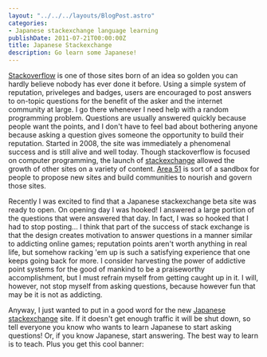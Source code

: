 ```yaml
---
layout: "../../../layouts/BlogPost.astro"
categories:
- Japanese stackexchange language learning
publishDate: 2011-07-21T00:00:00Z
title: Japanese Stackexchange
description: Go learn some Japanese!
---
```



[Stackoverflow](http://www.stackoverflow.com/) is one of those sites born of an idea so golden you can hardly believe nobody has ever done it before. Using a simple system of reputation, priveleges and badges, users are encouraged to post answers to on-topic questions for the benefit of the asker and the internet community at large. I go there whenever I need help with a random programming problem. Questions are usually answered quickly because people want the points, and I don't have to feel bad about bothering anyone because asking a question gives someone the opportunity to build their reputation. Started in 2008, the site was immediately a phenomenal success and is still alive and well today. Though stackoverflow is focused on computer programming, the launch of [stackexchange](http://www.stackexchange.com/) allowed the growth of other sites on a variety of content. [Area 51](http://area51.stackexchange.com/) is sort of a sandbox for people to propose new sites and build communities to nourish and govern those sites.

Recently I was excited to find that a Japanese stackexchange beta site was ready to open. On opening day I was hooked! I answered a large portion of the questions that were answered that day. In fact, I was so hooked that I had to stop posting... I think that part of the success of stack exchange is that the design creates motivation to answer questions in a manner similar to addicting online games; reputation points aren't worth anything in real life, but somehow racking 'em up is such a satisfying experience that one keeps going back for more. I consider harvesting the power of addictive point systems for the good of mankind to be a praiseworthy accomplishment, but I must refrain myself from getting caught up in it. I will, however, not stop myself from asking questions, because however fun that may be it is not as addicting.

Anyway, I just wanted to put in a good word for the new [Japanese stackexchange](http://japanese.stackexchange.com/) site. If it doesn't get enough traffic it will be shut down, so tell everyone you know who wants to learn Japanese to start asking questions! Or, if you know Japanese, start answering. The best way to learn is to teach. Plus you get this cool banner:

<a href="http://japanese.stackexchange.com/users/24/nate-glenn">
    <ResponsiveFigure
        class_="center"
        src="http://japanese.stackexchange.com/users/flair/24.png"
        alt="profile for Nate Glenn at Japanese Language and Usage, Q&A for students, teachers, and linguists wanting to discuss the finer points of the Japanese language" />
</a>
